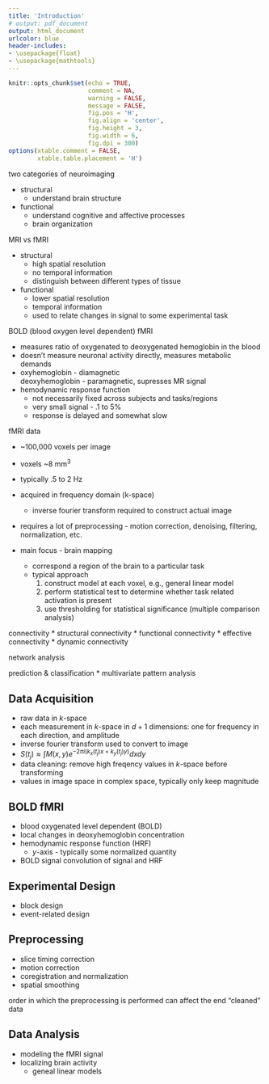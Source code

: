 ```yaml
---
title: 'Introduction'
# output: pdf_document
output: html_document
urlcolor: blue
header-includes:
- \usepackage{float}
- \usepackage{mathtools}
---
```


```r
knitr::opts_chunk$set(echo = TRUE, 
                      comment = NA, 
                      warning = FALSE, 
                      message = FALSE, 
                      fig.pos = 'H', 
                      fig.align = 'center', 
                      fig.height = 3, 
                      fig.width = 6, 
                      fig.dpi = 300)
options(xtable.comment = FALSE, 
        xtable.table.placement = 'H')
```

two categories of neuroimaging

* structural
    * understand brain structure
* functional
    * understand cognitive and affective processes
    * brain organization
    
MRI vs fMRI

* structural 
    * high spatial resolution
    * no temporal information
    * distinguish between different types of tissue
* functional
    * lower spatial resolution
    * temporal information
    * used to relate changes in signal to some experimental task

BOLD (blood oxygen level dependent) fMRI

* measures ratio of oxygenated to deoxygenated hemoglobin in the blood
* doesn't measure neuronal activity directly, measures metabolic demands
* oxyhemoglobin - diamagnetic  
deoxyhemoglobin - paramagnetic, supresses MR signal
* hemodynamic response function
    * not necessarily fixed across subjects and tasks/regions
    * very small signal - .1 to 5%
    * response is delayed and somewhat slow

fMRI data

* ~100,000 voxels per image
* voxels ~8 mm^3^
* typically .5 to 2 Hz
* acquired in frequency domain (k-space)
    * inverse fourier transform required to construct actual image
* requires a lot of preprocessing - motion correction, denoising, filtering, 
normalization, etc.

* main focus - brain mapping
    * correspond a region of the brain to a particular task
    * typical approach
        1. construct model at each voxel, e.g., general linear model
        2. perform statistical test to determine whether task related 
        activation is present
        3. use thresholding for statistical significance (multiple comparison 
        analysis)

connectivity
    * structural connectivity
    * functional connectivity
    * effective connectivity
    * dynamic connectivity

network analysis

prediction & classification
    * multivariate pattern analysis

## Data Acquisition

* raw data in $k$-space  
* each measurement in $k$-space in $d + 1$ dimensions: one for frequency in 
each direction, and amplitude
* inverse fourier transform used to convert to image  
* $S(t_j) \approx \int M(x, y) e^{-2 \pi i (k_x(t_j) x + k_y(t_j) y)} dx dy$  
* data cleaning: remove high freqency values in $k$-space before transforming
* values in image space in complex space, typically only keep magnitude

## BOLD fMRI

* blood oxygenated level dependent (BOLD) 
* local changes in deoxyhemoglobin concentration
* hemodynamic response function (HRF)
    * $y$-axis - typically some normalized quantity
* BOLD signal convolution of signal and HRF

## Experimental Design

* block design
* event-related design

## Preprocessing

* slice timing correction
* motion correction
* coregistration and normalization
* spatial smoothing

order in which the preprocessing is performed can affect the end "cleaned" 
data

## Data Analysis

* modeling the fMRI signal
* localizing brain activity
    * geneal linear models